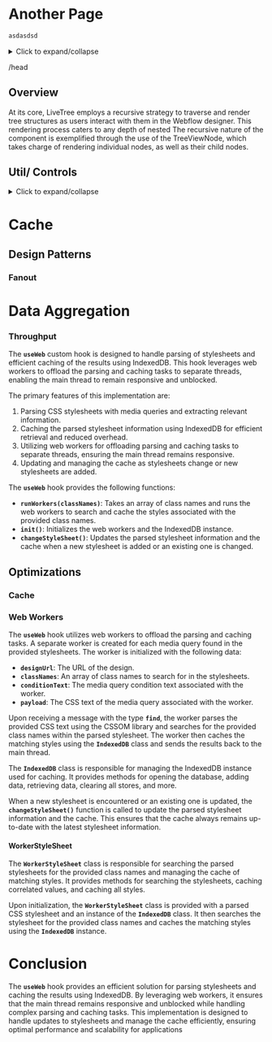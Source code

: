 # Another Page



```jsx
asdasdsd
```



<details>
  <summary>Click to expand/collapse</summary>



  This is the collapsible section content.
</details>

/head

## Overview

At its core, LiveTree employs a recursive strategy to traverse and render tree structures as users interact with them in the Webflow designer. This rendering process caters to any depth of nested The recursive nature of the component is exemplified through the use of the TreeViewNode, which takes charge of rendering individual nodes, as well as their child nodes.


## Util/ Controls


<details>
  <summary>Click to expand/collapse</summary>
- **`handleAllNodesInactive`**: Toggles the **`allNodesInactive`** state
- **`increaseZoom`**: Increases the **`zoomLevel`** state
- **`maxDepth`**: Maximum depth of the tree structure
- **`decreaseZoom`**: Decreases the **`zoomLevel`** state
- **`applyScaledClass`**: Applies a scaled class to tree containers
- **`updateStyleSheet`**: Sends a message to the content script to update the stylesheet and sets **`loadingNewStyleSheet`**

</details>

# Cache


## Design Patterns

### Fanout

# Data Aggregation

### Throughput


The **`useWeb`** custom hook is designed to handle parsing of stylesheets and efficient caching of the results using IndexedDB. This hook leverages web workers to offload the parsing and caching tasks to separate threads, enabling the main thread to remain responsive and unblocked.

The primary features of this implementation are:

1. Parsing CSS stylesheets with media queries and extracting relevant information.
2. Caching the parsed stylesheet information using IndexedDB for efficient retrieval and reduced overhead.
3. Utilizing web workers for offloading parsing and caching tasks to separate threads, ensuring the main thread remains responsive.
4. Updating and managing the cache as stylesheets change or new stylesheets are added.


The **`useWeb`** hook provides the following functions:

- **`runWorkers(classNames)`**: Takes an array of class names and runs the web workers to search and cache the styles associated with the provided class names.
- **`init()`**: Initializes the web workers and the IndexedDB instance.
- **`changeStyleSheet()`**: Updates the parsed stylesheet information and the cache when a new stylesheet is added or an existing one is changed.



## Optimizations

 ### Cache







### **Web Workers**

The **`useWeb`** hook utilizes web workers to offload the parsing and caching tasks. A separate worker is created for each media query found in the provided stylesheets. The worker is initialized with the following data:

- **`designUrl`**: The URL of the design.
- **`classNames`**: An array of class names to search for in the stylesheets.
- **`conditionText`**: The media query condition text associated with the worker.
- **`payload`**: The CSS text of the media query associated with the worker.

Upon receiving a message with the type **`find`**, the worker parses the provided CSS text using the CSSOM library and searches for the provided class names within the parsed stylesheet. The worker then caches the matching styles using the **`IndexedDB`** class and sends the results back to the main thread.


The **`IndexedDB`** class is responsible for managing the IndexedDB instance used for caching. It provides methods for opening the database, adding data, retrieving data, clearing all stores, and more.

When a new stylesheet is encountered or an existing one is updated, the **`changeStyleSheet()`** function is called to update the parsed stylesheet information and the cache. This ensures that the cache always remains up-to-date with the latest stylesheet information.

#### **WorkerStyleSheet**

The **`WorkerStyleSheet`** class is responsible for searching the parsed stylesheets for the provided class names and managing the cache of matching styles. It provides methods for searching the stylesheets, caching correlated values, and caching all styles.

Upon initialization, the **`WorkerStyleSheet`** class is provided with a parsed CSS stylesheet and an instance of the **`IndexedDB`** class. It then searches the stylesheet for the provided class names and caches the matching styles using the **`IndexedDB`** instance.

# **Conclusion**

The **`useWeb`** hook provides an efficient solution for parsing stylesheets and caching the results using IndexedDB. By leveraging web workers, it ensures that the main thread remains responsive and unblocked while handling complex parsing and caching tasks. This implementation is designed to handle updates to stylesheets and manage the cache efficiently, ensuring optimal performance and scalability for applications




